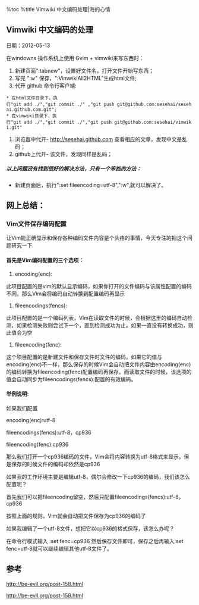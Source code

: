 %toc
%title Vimwiki 中文编码处理|海的心情

== Vimwiki 中文编码的处理 ==

日期：2012-05-13

在windowns 操作系统上使用 Gvim + vimwiki来写东西时：
# 新建页面":tabnew"，设置好文件名，打开文件开始写东西；
# 写完 ":w" 保存，":VimwikiAll2HTML"生成html文件;
# 代开 github 命令行客户端:
 * 在html文件目录下，执行"git add ./","git commit ./" ,"git push git@github.com:sesehai/sesehai.github.com.git";
 * 在vimwiki目录下，执行"git add ./","git commit ./","git push git@github.com:sesehai/vimwiki.git"
# 浏览器中代开- http://sesehai.github.com 查看相应的文章，发现中文是乱码；
# github上代开- 该文件，发现同样是乱码；

===== 以上问题没有找到很好的解决方法，只有一个笨拙的方法： =====

* 新建页面后，执行":set fileencoding=utf-8",":w",就可以解决了。

== 网上总结： ==

=== Vim文件保存编码配置 ===

让Vim能正确显示和保存各种编码文件内容是个头疼的事情，今天专注的把这个问题研究一下

==== 首先是Vim编码配置的三个选项： ====

# encoding(enc):

此项目配置的是vim的默认显示编码，如果你打开的文件编码与该属性配置的编码不同，那么Vim会将编码自动转换到配置编码再显示

# fileencodings(fencs):

此项目配置的是一个编码列表，Vim在读取文件的时候，会根据这里的编码自动检测，如果检测失败则尝试下一个，直到检测成功为止。如果一直没有转换成功，则此值会为空

# fileencoding(fenc):

这个项目配置的是新建文件和保存文件时文件的编码，如果它的值与encoding(enc)不一样，那么保存的时候Vim会自动把文件内容由encoding(enc)的编码转换为fileencoding(fenc)配置编码再保存。而读取文件的时候，该选项的值会自动同步为fileencodings(fencs):配置的有效编码。

==== 举例说明: ====

如果我们配置

encoding(enc):utf-8

fileencodings(fencs):utf-8，cp936

fileencoding(fenc):cp936

那么我们打开一个cp936编码的文件，Vim会将内容转换为utf-8格式来显示，但是保存的时候文件的编码却依然是cp936

如果我的工作环境主要是编辑utf-8，偶尔会修改一下cp936的编码，我们该怎么配置呢？

首先我们可以把fileencoding留空，然后只配置fileencodings(fencs):utf-8，cp936

按照上面的规则，Vim就会自动把文件保存为cp936的编码了

如果我编辑了一个utf-8文件，想把它以cp936的格式保存，该怎么办呢？

在命令行模式输入 :set fenc=cp936 然后保存文件即可，保存之后再输入:set fenc=utf-8就可以继续编辑其他utf-8文件了。



== 参考 ==
[[http://be-evil.org/post-158.html]]

[[http://be-evil.org/post-158.html]]

